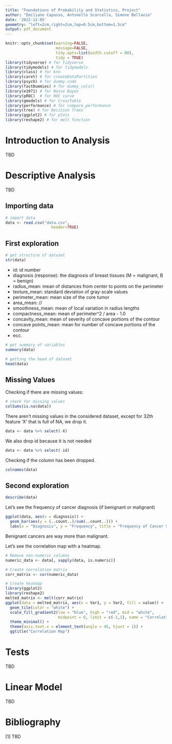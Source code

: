 ```yaml
---
title: "Foundations of Probability and Statistics, Project"
author: "Emiliano Capasso, Antonello Scarcella, Simone Bellavia"
date: '2022-12-05'
geometry: "left=2cm,right=2cm,top=0.5cm,bottom=1.5cm"
output: pdf_document
---
```


```r
knitr::opts_chunk$set(warning=FALSE,
                      message=FALSE,
                      tidy.opts=list(width.cutoff = 80),
                      tidy = TRUE)
library(tidyverse) # for tidyverse
library(tidymodels) # for tidymodels
library(class) # for knn
library(caret) # for createDataPartition
library(psych) # for dummy.code
library(fastDummies) # for dummy_cols()
library(e1071) # for Naive Bayes
library(pROC)  # for ROC curve
library(gmodels) # for CrossTable
library(performance) # for compare_performance
library(tree) # for Decision Trees
library(ggplot2) # for plots
library(reshape2) # for melt function
```

# Introduction to Analysis

TBD

# Descriptive Analysis

TBD

## Importing data

```r
# import data
data <- read.csv("data.csv", 
                    header=TRUE)
```

## First exploration

```r
# get structure of dataset
str(data)
```

- id: id number
- diagnosis (response): the diagnosis of breast tissues (M = malignant, B = benign)
- radius_mean: mean of distances from center to points on the perimeter
- texture_mean: standard deviation of gray-scale values
- perimeter_mean: mean size of the core tumor
- area_mean: //
- smoothness_mean: mean of local variation in radius lengths
- compactness_mean: mean of perimeter^2 / area - 1.0
- concavity_mean: mean of severity of concave portions of the contour
- concave points_mean: mean for number of concave portions of the contour
- ecc.

```r
# get summary of variables
summary(data)
```

```r
# getting the head of dataset
head(data)
```

## Missing Values

Checking if there are missing values:

```r
# check for missing values
colSums(is.na(data))
```

There aren't missing values in the considered dataset, except for 32th feature 'X' that is full of NA, we drop it.

```r
data <- data %>% select(-X)
```

We also drop id because it is not needed

```r
data <- data %>% select(-id)
```

Checking if the column has been dropped.

```r
colnames(data)
```

## Second exploration

```r
describe(data)
```

Let's see the frequency of cancer diagnosis (if benignant or malignant)

```r
ggplot(data, aes(x = diagnosis)) + 
  geom_bar(aes(y = (..count..)/sum(..count..))) + 
  labs(x = "Diagnosis", y = "Frequency", title = "Frequency of Cancer Stages")
```

Benignant cancers are way more than malignant.

Let's see the correlation map with a heatmap.

```r
# Remove non-numeric columns
numeric_data <- data[, sapply(data, is.numeric)]

# Create correlation matrix
corr_matrix <- cor(numeric_data)

# Create heatmap
library(ggplot2)
library(reshape2)
melted_matrix <- melt(corr_matrix)
ggplot(data = melted_matrix, aes(x = Var1, y = Var2, fill = value)) +
  geom_tile(color = "white") +
  scale_fill_gradient2(low = "blue", high = "red", mid = "white",
                       midpoint = 0, limit = c(-1,1), name = "Correlation") +
  theme_minimal() +
  theme(axis.text.x = element_text(angle = 45, hjust = 1)) +
  ggtitle("Correlation Map")
```

# Tests

TBD

# Linear Model

TBD

# Bibliography

[1] TBD